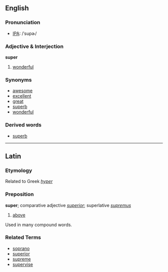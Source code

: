 ==English==

===Pronunciation===
*[[International Phonetic Alphabet|IPA]]: /ˈsupɚ/

===Adjective &amp; Interjection===
'''super'''

#[[wonderful]]

===Synonyms===
*[[awesome]]
*[[excellent]]
*[[great]]
*[[superb]]
*[[wonderful]]

===Derived words===
*[[superb]]

----

==Latin==

===Etymology===
Related to Greek ''[[hyper]]''

===Preposition===
'''super'''; comparative adjective ''[[superior]]''; superlative ''[[supremus]]''

# [[above]]

Used in many compound words.

===Related Terms===
*[[soprano]]
*[[superior]]
*[[supreme]]
*[[supervise]]